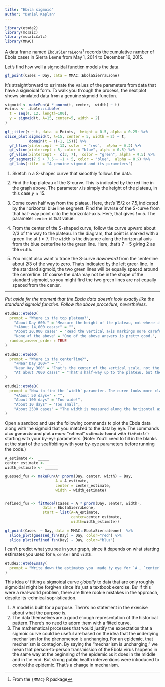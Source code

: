 ```yaml
---
title: "Ebola sigmoid"
author: "Daniel Kaplan"
---
```


```r
library(etude2)
library(mosaic)
library(mosaicCalc)
library(MMAC)
```

A data frame named `EbolaSierraLeone`^[From the `{MMAC}` R package] records the cumulative number of Ebola cases in  Sierra Leone from May 1, 2014 to December 16, 2015.

Let's find how well a sigmoidal function models the data.


```r
gf_point(Cases ~ Day, data = MMAC::EbolaSierraLeone)
```

It's straightforward to estimate the values of the parameters from data that have a sigmoidal form. To walk you through the process, the next plot shows simulated data from a genuine sigmoid function.

```r
sigmoid <- makeFun(A * pnorm(t, center,  width) ~ t)
Points <- tibble::tibble(
  t = seq(0, 12, length=100),
  y = sigmoid(t, A=15, center=5, width = 2)
)

gf_jitter(y ~ t, data  = Points,  height = 0.5, alpha = 0.25) %>%
slice_plot(sigmoid(t, A=15, center = 5, width = 2) ~ t,
           domain(t = c(-1, 15))) %>%
  gf_hline(yintercept  = 15, color  = "red",  alpha = 0.5) %>%
  gf_vline(xintercept = 5, color = "blue", alpha = 0.5) %>%
  gf_vline(xintercept =  c(3, 7),  color = "green", alpha = 0.5) %>%
  gf_segment(7.5 + 7.5 ~ -1 + 5, color = "blue",  alpha = 0.5) %>%
  gf_labs(title  = "A genuine sigmoid and its parameters")
```

1. Sketch in a S-shaped curve that smoothly follows the data.

2. Find the top plateau of the S-curve. This is indicated by the red line in the graph above. The parameter `A` is simply the height of the plateau, in this case $y \approx 15$.

3. Come down half way from the  plateau. Here, that's 15/2 or 7.5, indicated by the horizontal blue line segment.  Find the inverse of the S-curve from that half-way point onto the horizontal-axis. Here, that gives $t \approx 5$. The  parameter `center` is that value.

4. From the center of the S-shaped curve, follow the curve upward about 2/3 of the way to the  plateau. In the diagram, that point is marked with a green line at $t \approx 7$. The `width` is the distance along the horizontal axis from the blue centerline to the green line. Here, that's $7 - 5$ giving 2 as the `width`.

5. You might also want  to trace the S-curve *downward* from the centerline about 2/3 of the way to zero. That's indicated by the  left green line.  In the standard sigmoid, the two green lines will be equally spaced around the centerline. Of course the data may not be in the shape of the standard sigmoid, so you might find the two green lines are not equally spaced from the center.

-------

*Put aside for the moment that the Ebola data doesn't look exactly like the standard sigmoid function. Follow the above procedure, nevertheless.*

```r
etude2::etudeQ(
  prompt = "Where is the top plateau?",
    "About Day 600." = "Measure the height of the plateau, not where it starts horizontally.",
    "+About 14,000 cases+" = "",
    "About 20,000 cases" = "Read the vertical axis markings more carefully.",
    "None of the above" = "One of the above answers is pretty good.",
  random_answer_order = TRUE
)
```

```r
etude2::etudeQ(
  prompt = "Where is the centerline?",
    "+Near Day 200+" = "",
    "Near Day 300" = "That's the center of the vertical scale, not the day at which the curve reaches half-way to the eventual plateau.",
    "At about 7000 cases" = "That's half-way up to the plateau, but the answer you  want is the day at which the curve reaches that point."
)
```

```r
etude2::etudeQ(
  prompt = "Now to find the `width` parameter. The curve looks more classically sigmoidal to the left of the centerline than to the right, so follow the curve *downward* as in Step 4 of the algorithm to find the parameters. What's a good estimate for `width`?",
    "+About 50 days+" = "",
    "About 100 days" = "Too wide!",
    "About 10 days" = "Too small",
    "About 2500 cases" = "The width is measured along the horizontal axis, not the vertical"
)
```

Open a sandbox and use the following commands to plot the Ebola data along with the sigmoid that you matched to the data by eye. The commands also generate and plot a more "refined" estimate found with `fitModel()` starting with  your by-eye parameters. (Note: You'll need to fill in the blanks at the start of the scaffolding with your by-eye parameters before running the code.)


::: {.scaffolding}
```r
A_estimate <-  _____
center_estimate <- _____
width_estimate <- ______

guessed_fun <- makeFun(A* pnorm(Day, center, width) ~ Day,
                       A = A_estimate,
                       center = center_estimate,
                       width = width_estimate)


refined_fun <- fitModel(Cases ~ A * pnorm(Day, center, width),
                 data = EbolaSierraLeone,
                 start = list(A=A_estimate, 
                              center=center_estimate,
                              width=width_estimate))

gf_point(Cases  ~ Day, data = MMAC::EbolaSierraLeone)  %>%
  slice_plot(guessed_fun(Day) ~ Day, color="red") %>%
  slice_plot(refined_fun(Day) ~ Day, color="blue")
```
:::


I can't predict what you see in your graph, since it depends on what starting estimates you used for `A`, `center` and `width`.

```r
etude2::etudeEssay(
  prompt = "Write down the estimates you  made by eye for `A`, `center` and `width`. Then  explain in words any major systematic deviations of the 'refined' model from the data."
)
```

This idea of fitting a sigmoidal curve *globally* to data that are only roughly sigmoidal might be forgiven since it's just a textbook exercise. But if this were a real-world problem, there are three rookie mistakes in the approach, despite its technical sophistication.

1. A model is built for a  purpose. There's no statement in  the exercise about  what the purpose is.
2. The data themselves are a  good enough representation  of the historical pattern. There's no need to adorn  them with a fitted  curve.
3. The mathematical processes that would justify the expectation  that a sigmoid curve could be useful are based on the idea that the  underlying mechanism for the phenomenon is unchanging. For an epidemic, that mechanism is contagion. By saying the "mechanism is unchanging," we mean that person-to-person transmission of the Ebola virus happens in the same way at the beginning of the epidemic as it does in the middle and in  the end. But strong public health interventions were introduced to control the epidemic. That's a change in  mechanism.

